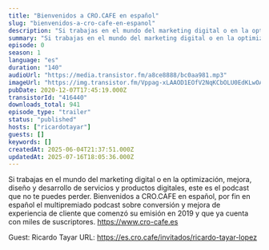 ```yaml
---
title: "Bienvenidos a CRO.CAFE en español"
slug: "bienvenidos-a-cro-cafe-en-espanol"
description: "Si trabajas en el mundo del marketing digital o en la optimización, mejora, diseño y desarrollo de servicios y productos digitales, este es el podcast que no te puedes perder. Bienvenidos a CRO.CAFE en español, por fin en español el multipremiado podcast sobre conversión y mejora de experiencia de cliente que comenzó su emisión en 2019 y que ya cuenta con miles de suscriptores.\nhttps://www.cro-cafe.es\n\nGuest: Ricardo Tayar\nURL: https://es.cro.cafe/invitados/ricardo-tayar-lopez"
summary: "Si trabajas en el mundo del marketing digital o en la optimización, mejora, diseño y desarrollo de servicios y productos digitales, este es el podcast que no te puedes perder. Bienvenidos a CRO.CAFE en español, por fin en español el multipremiado podcast sobre conversión y mejora de experiencia de cliente que comenzó su emisión en 2019 y que ya cuenta con miles de suscriptores.\r\n\r\nhttps://www.cro-cafe.es"
episode: 0
season: 1
language: "es"
duration: "140"
audioUrl: "https://media.transistor.fm/a8ce8888/bc0aa981.mp3"
imageUrl: "https://img.transistor.fm/Vppag-xLAAOD1EOfV2NqKCbOLU0EdKLwOA-kUwV-RbI/rs:fill:3000:3000:1/q:60/aHR0cHM6Ly9pbWct/dXBsb2FkLXByb2R1/Y3Rpb24udHJhbnNp/c3Rvci5mbS9iMTM0/ZWI5OGFhZDk1YmUw/ZjUzNDdjZWJkMzgx/ZTEzZC5qcGVn.webp"
pubDate: 2020-12-07T17:45:19.000Z
transistorId: "416440"
downloads_total: 941
episode_type: "trailer"
status: "published"
hosts: ["ricardotayar"]
guests: []
keywords: []
createdAt: 2025-06-04T21:37:51.000Z
updatedAt: 2025-07-16T18:05:36.000Z
---
```


Si trabajas en el mundo del marketing digital o en la optimización, mejora, diseño y desarrollo de servicios y productos digitales, este es el podcast que no te puedes perder. Bienvenidos a CRO.CAFE en español, por fin en español el multipremiado podcast sobre conversión y mejora de experiencia de cliente que comenzó su emisión en 2019 y que ya cuenta con miles de suscriptores.
https://www.cro-cafe.es

Guest: Ricardo Tayar
URL: https://es.cro.cafe/invitados/ricardo-tayar-lopez
